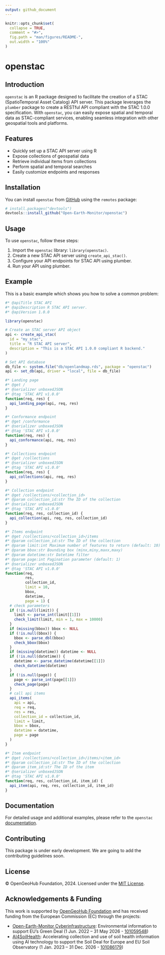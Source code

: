 ```yaml
---
output: github_document
---
```


<!-- README.md is generated from README.Rmd. Please edit that file -->

```r
knitr::opts_chunk$set(
  collapse = TRUE,
  comment = "#>",
  fig.path = "man/figures/README-",
  out.width = "100%"
)
```

# openstac
<!-- badges: start -->
<!-- badges: end -->

## Introduction
`openstac` is an R package designed to facilitate the creation of a STAC (SpatioTemporal Asset Catalog) API server. This package leverages the `plumber` package to create a RESTful API compliant with the STAC 1.0.0 specification. With `openstac`, you can easily expose spatial and temporal data as STAC-compliant services, enabling seamless integration with other geospatial tools and platforms.

## Features

- Quickly set up a STAC API server using R
- Expose collections of geospatial data
- Retrieve individual items from collections
- Perform spatial and temporal searches
- Easily customize endpoints and responses

## Installation
You can install `openstac` from [GitHub](https://github.com/rolfsimoes/openstac) using the `remotes` package:

``` r
# install.packages("devtools")
devtools::install_github("Open-Earth-Monitor/openstac")
```

## Usage
To use `openstac`, follow these steps:

1. Import the `openstac` library: `library(openstac)`.
2. Create a new STAC API server using `create_api_stac()`.
3. Configure your API endpoints for STAC API using plumber.
4. Run your API using plumber.

## Example
This is a basic example which shows you how to solve a common problem:

```r
#* @apiTitle STAC API
#* @apiDescription R STAC API server.
#* @apiVersion 1.0.0

library(openstac)

# Create an STAC server API object
api <- create_api_stac(
  id = "my_stac",
  title = "R STAC API server",
  description = "This is a STAC API 1.0.0 compliant R backend."
)

# Set API database
db_file <- system.file("db/openlandmap.rds", package = "openstac")
api <- set_db(api, driver = "local", file = db_file)

#* Landing page
#* @get /
#* @serializer unboxedJSON
#* @tag 'STAC API v1.0.0'
function(req, res) {
  api_landing_page(api, req, res)
}

#* Conformance endpoint
#* @get /conformance
#* @serializer unboxedJSON
#* @tag 'STAC API v1.0.0'
function(req, res) {
  api_conformance(api, req, res)
}

#* Collections endpoint
#* @get /collections
#* @serializer unboxedJSON
#* @tag 'STAC API v1.0.0'
function(req, res) {
  api_collections(api, req, res)
}

#* Collection endpoint
#* @get /collections/<collection_id>
#* @param collection_id:str The ID of the collection
#* @serializer unboxedJSON
#* @tag 'STAC API v1.0.0'
function(req, res, collection_id) {
  api_collection(api, req, res, collection_id)
}

#* Items endpoint
#* @get /collections/<collection_id>/items
#* @param collection_id:str The ID of the collection
#* @param limit:int Maximum number of features to return (default: 10)
#* @param bbox:str Bounding box (minx,miny,maxx,maxy)
#* @param datetime:str Datetime filter
#* @param page:int Pagination parameter (default: 1)
#* @serializer unboxedJSON
#* @tag 'STAC API v1.0.0'
function(req,
         res,
         collection_id,
         limit = 10,
         bbox,
         datetime,
         page = 1) {
  # check parameters
  if (!is.null(limit)) {
    limit <- parse_int(limit[[1]])
    check_limit(limit, min = 1, max = 10000)
  }
  if (missing(bbox)) bbox <- NULL
  if (!is.null(bbox)) {
    bbox <- parse_dbl(bbox)
    check_bbox(bbox)
  }
  if (missing(datetime)) datetime <- NULL
  if (!is.null(datetime)) {
    datetime <- parse_datetime(datetime[[1]])
    check_datetime(datetime)
  }
  if (!is.null(page)) {
    page <- parse_int(page[[1]])
    check_page(page)
  }
  # call api items
  api_items(
    api = api,
    req = req,
    res = res,
    collection_id = collection_id,
    limit = limit,
    bbox = bbox,
    datetime = datetime,
    page = page
  )
}

#* Item endpoint
#* @get /collections/<collection_id>/items/<item_id>
#* @param collection_id:str The ID of the collection
#* @param item_id:str The ID of the item
#* @serializer unboxedJSON
#* @tag 'STAC API v1.0.0'
function(req, res, collection_id, item_id) {
  api_item(api, req, res, collection_id, item_id)
}

```


## Documentation
For detailed usage and additional examples, please refer to the `openstac` 
[documentation](https://github.com/Open-Earth-Monitor/openstac).

## Contributing
This package is under early development. We are going to add the contributing guidelines soon.

## License
© OpenGeoHub Foundation, 2024. Licensed under the [MIT License](LICENSE).

## Acknowledgements & Funding
This work is supported by [OpenGeoHub Foundation](https://opengeohub.org/) and has received 
funding from the European Commission (EC) through the projects:

- [Open-Earth-Monitor Cyberinfrastructure](https://earthmonitor.org/): Environmental information 
  to support EU’s Green Deal (1 Jun. 2022 – 31 May 2026 - 
  [101059548](https://cordis.europa.eu/project/id/101059548))
- [AI4SoilHealth](https://ai4soilhealth.eu/): Accelerating collection and use of soil health 
  information using AI technology to support the Soil Deal for Europe and EU Soil Observatory 
  (1 Jan. 2023 – 31 Dec. 2026 - [101086179](https://cordis.europa.eu/project/id/101086179))

